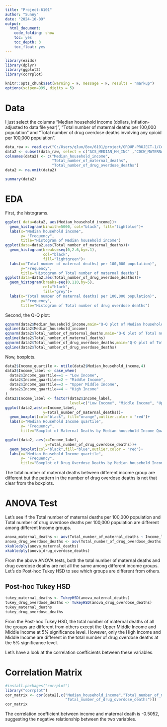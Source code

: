 ```yaml
---
title: "Project-6101"
author: "Sunny"
date: "2024-10-09"
output: 
  html_document:
    code_folding: show
    toc: yes
    toc_depth: 3
    toc_float: yes
---
```

```r
library(ezids)
library(dplyr)
library(ggplot2)
library(corrplot)
```




```r
knitr::opts_chunk$set(warning = F, message = F, results = "markup")
options(scipen=999, digits = 5) 
```

# Data
I just select the columns "Median household income (dollars, inflation-adjusted to data file year)
", "Total number of maternal deaths per 100,000 population" and "Total number of drug overdose deaths involving any opioid per 100,000 population".

```r
data_raw <- read.csv("C:/Users/qluo/Box/6101/project/GROUP-PROJECT-1/Combined_SDOH_2019_2020.csv")
data2 <- subset(data_raw, select = c("ACS_MEDIAN_HH_INC" ,"CDCW_MATERNAL_DTH_RATE", "CDCW_OPIOID_DTH_RATE"))
colnames(data2) <- c("Median_household_income",
                     "Total_number_of_maternal_deaths",
                     "Total_number_of_drug_overdose_deaths")
data2 <- na.omit(data2)
```


```r
summary(data2)
```

# EDA

First, the histograms.

```r
ggplot( data=data2, aes(Median_household_income))+
  geom_histogram(binwith=5000, col="black", fill="lightblue")+
  labs(x="Median household income", 
       y= "Frequency", 
       title="Histogram of Median household income")
ggplot(data=data2,aes(Total_number_of_maternal_deaths))+
  geom_histogram(breaks=seq(0,2.6,by=.1),
                 col="black",
                 fill="lightgreen")+
  labs(x="Total number of maternal deaths( per 100,000 population)",
       y="Frequency",
       title="Histogram of Total number of maternal deaths")
ggplot(data=data2,aes(Total_number_of_drug_overdose_deaths))+
  geom_histogram(breaks=seq(0,110,by=5),
                 col="black",
                 fill="grey")+
  labs(x="Total number of maternal deaths( per 100,000 population)",
       y="Frequency",
       title="Histogram of Total number of drug overdose deaths")
```

Second, the Q-Q plot:

```r
qqnorm(data2$Median_household_income,main="Q-Q plot of Median household income")
qqline(data2$Median_household_income)
qqnorm(data2$Total_number_of_maternal_deaths,main="Q-Q plot of Total number of maternal deaths")
qqline(data2$Total_number_of_maternal_deaths)
qqnorm(data2$Total_number_of_drug_overdose_deaths,main="Q-Q plot of Total number of drug overdose deaths")
qqline(data2$Total_number_of_drug_overdose_deaths)

```



Now, boxplots.

```r
data2$Income_quartile <- ntile(data2$Median_household_income,4)
data2$Income_label <- case_when(
  data2$Income_quartile==1 ~ "Low Income",
  data2$Income_quartile==2 ~ "Middle Income",
  data2$Income_quartile==3 ~ "Upper Middle Income",
  data2$Income_quartile==4 ~ "High Income"
)
data2$Income_label <- factor(data2$Income_label,
                             level=c("Low Income", "Middle Income", "Upper Middle Income", "High Income"))
ggplot(data2,aes(x=Income_label,
                 y=Total_number_of_maternal_deaths))+
  geom_boxplot(col="black", fill="orange",outlier.color = "red")+
  labs(x="Median Household Income quartile", 
       y= "Frequency", 
       title="Boxplot of Maternal Deaths by Median household Income Quartile")

ggplot(data2, aes(x=Income_label,
                  y=Total_number_of_drug_overdose_deaths))+
  geom_boxplot(col="black",fill="blue",outlier.color = "red")+
  labs(x="Median Household Income quartile", 
       y= "Frequency", 
       title="Boxplot of Drug Overdose Deaths by Median household Income Quartile")
```

The total number of maternal deaths between different income group are different but the pattern in the number of drug overdose deaths is not that clear from the boxplots.

# ANOVA Test
Let's see if the Total number of maternal deaths per 100,000 population and Total number of drug overdose deaths per 100,000 population are different among different Income groups.

```r
anova_maternal_deaths <- aov(Total_number_of_maternal_deaths ~ Income_label, data=data2)
anova_drug_overdose_deaths <- aov(Total_number_of_drug_overdose_deaths ~ Income_label, data=data2)
xkabledply(anova_maternal_deaths)
xkabledply(anova_drug_overdose_deaths)

```


From the above ANOVA tests, both the total number of maternal deaths and drug overdose deaths are not all the same among different income groups. Let's do Post-hoc Tukey HSD to see which groups are different from others.


## Post-hoc Tukey HSD 

```r
tukey_maternal_deaths <- TukeyHSD(anova_maternal_deaths)
tukey_drug_overdose_deaths <- TukeyHSD(anova_drug_overdose_deaths)
tukey_maternal_deaths
tukey_drug_overdose_deaths
```

From the Post-hoc Tukey HSD, the total number of maternal deaths of all the groups are different from others except the Upper Middle Income and Middle Income at 5% significance level. However, only the High Income and Middle Income are different in the total number of drug overdose deaths at the 5% significance level. 

Let's have a look at the correlation coefficients between these variables.

# Correlation Matrix

```r
#install.packages("corrplot")
library("corrplot")
cor_matrix <- cor(data2[,c("Median_household_income","Total_number_of_maternal_deaths",
                           "Total_number_of_drug_overdose_deaths")])
cor_matrix
```


The correlation coefficient between income and maternal death is -0.5052, suggesting the negative relationship between the two variables.